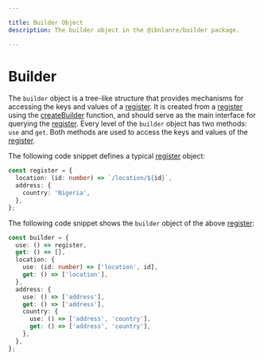 ```yaml
---

title: Builder Object
description: The builder object in the @ibnlanre/builder package.

---
```


# Builder

The `builder` object is a tree-like structure that provides mechanisms for accessing the keys and values of a [register][4]. It is created from a [register][4] using the [createBuilder][2] function, and should serve as the main interface for querying the [register][4]. Every level of the `builder` object has two methods: `use` and `get`. Both methods are used to access the keys and values of the [register][4].

The following code snippet defines a typical [register][4] object:

```typescript copy
const register = {
  location: (id: number) => `/location/${id}`,
  address: {
    country: 'Nigeria',
  },
};
```

The following code snippet shows the `builder` object of the above [register][4]:

```typescript copy
const builder = {
  use: () => register,
  get: () => [],
  location: {
    use: (id: number) => ['location', id],
    get: () => ['location'],
  },
  address: {
    use: () => ['address'],
    get: () => ['address'],
    country: {
      use: () => ['address', 'country'],
      get: () => ['address', 'country'],
    },
  },
};
```

[1]: /getting-started
[2]: /core-concepts/create-builder
[3]: /core-concepts/builder-object
[4]: /core-concepts
